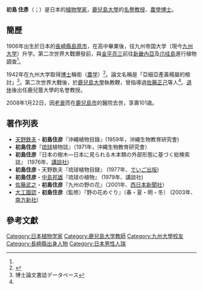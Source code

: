 {{Infobox scientist
| name              = 初島 住彥
| image             = <!--(ファイル名のみ)-->
| image_size        = 
| caption           = 
| birth_date        = 1906年9月
| birth_place       = {{JPN-EMP}}[[長崎縣|長崎縣]][[島原市|島原市]]
| death_date        = {{dda|2008|1|22|1906|9}}
| death_place       = {{JPN}}[[鹿兒島県|鹿兒島県]][[鹿兒島市|鹿兒島市]]
| residence         = 
| citizenship       = 
| nationality       = {{JPN}}
| fields            = [[植物学|植物学]]
|work_institution   = [[九州大学|九州大学]]、[[鹿児島大学|鹿児島大学]]、[[琉球大学|琉球大学]]
|author_abbreviation_bot = Hatus.
|known_for          = 植物分類学、生物地理学的研究
|awards             = 
}}
{{Botanist|Hatus.}}
'''初島 住彥'''（{{lang|ja|'''はつしま すみひこ'''}}；{{bd|1906年|9月|2008年|1月22日|}}）是日本的[[植物學家|植物學家]]，[[鹿兒島大學|鹿兒島大學]]的[[名譽教授|名譽教授]]、[[農學|農學]][[博士|博士]]。

==簡歷==
1906年出生於日本的[[長崎縣|長崎縣]][[島原市|島原市]]，在高中畢業後，往九州帝国大学（現今[[九州大学|九州大学]]）升学。第二次世界大戰爆發前，與[[金平亮三|金平亮三]]前往[[新畿內亞|新畿內亞]]及[[爪哇島|爪哇島]]進行植物調查<ref name="NationaalHerbarium"/>。

1942年在九州大学取得[[博士|博士]]稱銜（[[農学|農学]]）<ref name="NationaalHerbarium">{{cite web|url=http://www.nationaalherbarium.nl/FMCollectors/H/HatusimaS.htm|title=Hatusima, Sumihiko|date=24 July 2007|publisher=[[荷蘭国立植物標本館|National Herbarium of the Netherlands]]|accessdate=2009-09-17|archive-date=2008-03-09|archive-url=https://web.archive.org/web/20080309123123/http://www.nationaalherbarium.nl/FMCollectors/H/HatusimaS.htm|dead-url=no}}</ref>。論文名稱是「亞細亞產黃楊屬的檢討」<ref>博士論文書誌データベース</ref>。第二次世界大戰後，於[[鹿兒島大學|鹿兒島大學]]執教鞭，曾指導過[[佐藤正己|佐藤正己]]等人<ref name="NationaalHerbarium"/>。[[退休|退休]]後出任鹿兒篃大學的名誉教授。

2008年1月22日，因[[老衰|老衰]]而在[[鹿兒島市|鹿兒島市]]的醫院去世，享壽101歳。

==著作列表==
*[[天野鐵夫|天野鉄夫]]・'''初島住彦'''『沖繩植物目錄』(1959年，沖繩生物教育研究會) 
*'''初島住彦'''『[[琉球|琉球]]植物誌』（1971年，沖繩生物教育研究會）
*'''初島住彦'''『日本の樹木―日本に見られる木本類の外部形態に基づく総検索誌』 (1976年、[[講談社|講談社]])
*'''初島住彦'''・天野鉄夫『琉球植物目録』 (1977年、[[でいご出版|でいご出版]]) 
*'''初島住彦'''・[[中島邦雄|中島邦雄]]『琉球の植物』 (1979年、講談社)
*[[佐藤武之|佐藤武之]]・'''初島住彦'''『九州の野の花』（2001年、[[西日本新聞社|西日本新聞社]]）
*[[大工園認|大工園認]]・'''初島住彦'''（監修）『野の花めぐり』（春・夏・明・冬） (2003年、[[南方新社|南方新社]])

==參考文獻==
{{Reflist}}

{{normdaten}}
{{DEFAULTSORT:Hatsushima Sumihiko}}
[[Category:日本植物学家|Category:日本植物学家]]
[[Category:鹿兒島大学教師|Category:鹿兒島大学教師]]
[[Category:九州大學校友|Category:九州大學校友]]
[[Category:長崎縣出身人物|Category:長崎縣出身人物]]
[[Category:日本男性人瑞|Category:日本男性人瑞]]